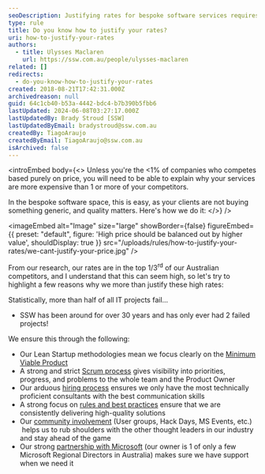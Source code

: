 ```yaml
---
seoDescription: Justifying rates for bespoke software services requires highlighting value over competitors.
type: rule
title: Do you know how to justify your rates?
uri: how-to-justify-your-rates
authors:
  - title: Ulysses Maclaren
    url: https://ssw.com.au/people/ulysses-maclaren
related: []
redirects:
  - do-you-know-how-to-justify-your-rates
created: 2018-08-21T17:42:31.000Z
archivedreason: null
guid: 64c1cb40-b53a-4442-bdc4-b7b390b5fbb6
lastUpdated: 2024-06-08T03:27:17.000Z
lastUpdatedBy: Brady Stroud [SSW]
lastUpdatedByEmail: bradystroud@ssw.com.au
createdBy: TiagoAraujo
createdByEmail: TiagoAraujo@ssw.com.au
isArchived: false
---
```


<introEmbed
  body={<>
Unless you're the &lt;1% of companies who competes based purely on price, you will need to be able to explain why your services are more expensive than 1 or more of your competitors.

In the bespoke software space, this is easy, as your clients are not buying something generic, and quality matters. Here's how we do it:
  </>}
/>

<imageEmbed
  alt="Image"
  size="large"
  showBorder={false}
  figureEmbed={{
    preset: "default",
    figure: 'High price should be balanced out by higher value',
    shouldDisplay: true
  }}
  src="/uploads/rules/how-to-justify-your-rates/we-cant-justify-your-price.jpg"
/>

From our research, our rates are in the top 1/3<sup>rd</sup> of our Australian competitors, and I understand that this can seem high, so let's try to highlight a few reasons why we more than justify these high rates:

Statistically, more than half of all IT projects fail...

- SSW has been around for over 30 years and has only ever had 2 failed projects!

We ensure this through the following:

- Our Lean Startup methodologies mean we focus clearly on the [Minimum Viable Product](/spec-do-you-create-an-initial-release-plan-and-ballpark)
- A strong and strict [Scrum process](https://www.ssw.com.au/ssw/Consulting/Scrum.aspx) gives visibility into priorities, progress, and problems to the whole team and the Product Owner
- Our arduous [hiring process](https://www.ssw.com.au/ssw/Employment/Employment.aspx) ensures we only have the most technically proficient consultants with the best communication skills
- A strong focus on [rules and best practices](/) ensure that we are consistently delivering high-quality solutions
- Our [community involvement](https://www.ssw.com.au/ssw/Events/) (User groups, Hack Days, MS Events, etc.)  helps us to rub shoulders with the other thought leaders in our industry  and stay ahead of the game
- Our strong [partnership with Microsoft](https://www.ssw.com.au/ssw/Company/AboutUs.aspx) (our owner is 1 of only a few Microsoft Regional Directors in Australia) makes sure we have support when we need it
